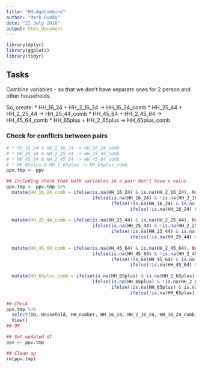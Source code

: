 ```yaml
---
title: "HH-AgeCombine"
author: "Mark Ruddy"
date: "21 July 2016"
output: html_document
---
```


```r
library(dplyr)
library(ggplot2)
library(tidyr)
```

## Tasks

Combine variables - so that we don't have separate ones for 2 person and other households.

So, create:
* HH_16_24 + HH_2_16_24 -> HH_16_24_comb
* HH_25_44 + HH_2_25_44 -> HH_25_44_comb
* HH_45_64 + HH_2_45_64 -> HH_45_64_comb
* HH_65plus + HH_2_65plus -> HH_65plus_comb

### Check for conflicts between pairs


```r
# * HH_16_24 & HH_2_16_24 -> HH_16_24_comb
# * HH_25_44 & HH_2_25_44 -> HH_25_44_comb
# * HH_45_64 & HH_2_45_64 -> HH_45_64_comb
# * HH_65plus & HH_2_65plus -> HH_65plus_comb
ppv.tmp <- ppv

## Including check that both variables in a pair don't have a value.         
ppv.tmp <- ppv.tmp %>% 
  mutate(HH_16_24_comb = ifelse(is.na(HH_16_24) & is.na(HH_2_16_24), NA,
                                ifelse(is.na(HH_16_24) & !is.na(HH_2_16_24), HH_2_16_24,
                                       ifelse(!is.na(HH_16_24) & is.na(HH_2_16_24), HH_16_24, 
                                              ifelse(!is.na(HH_16_24) & !is.na(HH_2_16_24), HH_16_24 + HH_2_16_24, NA))))) %>%
  
  mutate(HH_25_44_comb = ifelse(is.na(HH_25_44) & is.na(HH_2_25_44), NA,
                                ifelse(is.na(HH_25_44) & !is.na(HH_2_25_44), HH_2_25_44,
                                       ifelse(!is.na(HH_25_44) & is.na(HH_2_25_44), HH_25_44, 
                                              ifelse(!is.na(HH_25_44) & !is.na(HH_2_25_44), HH_25_44 + HH_2_25_44, NA))))) %>%
  
  mutate(HH_45_64_comb = ifelse(is.na(HH_45_64) & is.na(HH_2_45_64), NA,
                                ifelse(is.na(HH_45_64) & !is.na(HH_2_45_64), HH_2_45_64,
                                       ifelse(!is.na(HH_45_64) & is.na(HH_2_45_64), HH_45_64, 
                                              ifelse(!is.na(HH_45_64) & !is.na(HH_2_45_64), HH_45_64 + HH_2_45_64, NA))))) %>%
    
  mutate(HH_65plus_comb = ifelse(is.na(HH_65plus) & is.na(HH_2_65plus), NA,
                                ifelse(is.na(HH_65plus) & !is.na(HH_2_65plus), HH_2_65plus,
                                       ifelse(!is.na(HH_65plus) & is.na(HH_2_65plus), HH_65plus, 
                                              ifelse(!is.na(HH_65plus) & !is.na(HH_2_65plus), HH_65plus + HH_2_65plus, NA))))) 

## Check
ppv.tmp %>%
  select(ID, Household, HH_number, HH_16_24, HH_2_16_24, HH_16_24_comb, HH_25_44, HH_2_25_44, HH_25_44_comb, HH_45_64, HH_2_45_64, HH_45_64_comb, HH_65plus, HH_2_65plus, HH_65plus_comb) %>%
  View()
## OK

## Set updated df
ppv <- ppv.tmp

## Clean up
rm(ppv.tmp)

```















